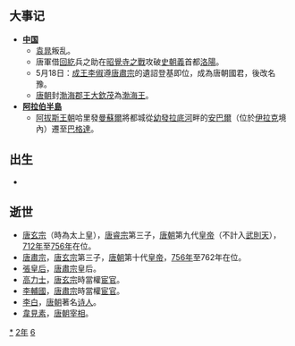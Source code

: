 {{yearTOC|762|唐'''[[唐肅宗|肅宗]]元年'''，'''[[宝应_(年号)|寶應]]元年'''；南诏'''[[赞普钟|赞普钟]]十一年'''；史朝义'''[[显圣|显圣]]二年'''；袁晁'''[[宝胜|宝胜]]元年'''；日本'''[[天平宝字|天平宝字]]六年'''；渤海国'''[[大興_(渤海)|大興]]二十五年'''}}

== 大事记 ==
* '''[[中国|中国]]'''
**[[袁晁|袁晁]]叛乱。
**唐軍借[[回紇|回紇]]兵之助在[[昭覺寺之戰|昭覺寺之戰]]攻破[[史朝義|史朝義]]首都[[洛阳市|洛陽]]。
**5月18日：[[唐代宗|成王李俶]]遵[[唐肅宗|唐肅宗]]的遺詔登基即位，成為唐朝國君，後改名豫。
**[[唐朝|唐朝]]封[[渤海郡王|渤海郡王]][[大欽茂|大欽茂]]為[[渤海王|渤海王]]。
* '''[[阿拉伯半島|阿拉伯半島]]'''
** [[阿拔斯王朝|阿拔斯王朝]]哈里發[[曼蘇爾|曼蘇爾]]將都城從[[幼發拉底河|幼發拉底河]]畔的[[安巴爾|安巴爾]]（位於[[伊拉克|伊拉克]]境內）遷至[[巴格達|巴格達]]。

== 出生 ==
*

== 逝世 ==
{{Wikisource year mention}}
* [[唐玄宗|唐玄宗]]（時為太上皇），[[唐睿宗|唐睿宗]]第三子，[[唐朝|唐朝]]第九代[[皇帝|皇帝]]（不計入[[武則天|武則天]]），[[712年|712年]]至[[756年|756年]]在位。
* [[唐肅宗|唐肅宗]]，[[唐玄宗|唐玄宗]]第三子，[[唐朝|唐朝]]第十代[[皇帝|皇帝]]，[[756年|756年]]至762年在位。
* [[張皇后_(唐朝)|張皇后]]，[[唐肅宗|唐肅宗]]皇后。
* [[高力士|高力士]]，[[唐玄宗|唐玄宗]]時當權[[宦官|宦官]]。
* [[李輔國|李輔國]]，[[唐肅宗|唐肅宗]]時當權[[宦官|宦官]]。
* [[李白|李白]]，[[唐朝|唐朝]]著名[[诗人|诗人]]。
* [[韋見素|韋見素]]，[[唐朝|唐朝]][[宰相|宰相]]。

[[Category:762年|*]]
[[Category:760年代|2年]]
[[Category:8世纪各年|6]]
